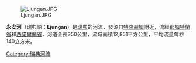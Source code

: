 [[Image:Ljungan.JPG|right]]

'''永安河'''（瑞典語：'''Ljungan'''）是[[瑞典|瑞典]]的河流，發源自[[特隆赫姆|特隆赫姆]]附近，流經[[耶姆特蘭省|耶姆特蘭省]]和[[西諾爾蘭省|西諾爾蘭省]]，河道全長350公里，流域面積12,851平方公里，平均流量每秒140立方米。

{{Authority control}}
{{Sweden-geo-stub}}
[[Category:瑞典河流|Category:瑞典河流]]